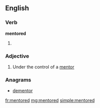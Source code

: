 ==English==

===Verb===
'''mentored'''

# {{past of|[[mentor]]}}

===Adjective===
{{en-adj}}

# Under the control of a [[mentor]]

===Anagrams===
* [[dementor#English|dementor]]

[[fr:mentored]]
[[mg:mentored]]
[[simple:mentored]]